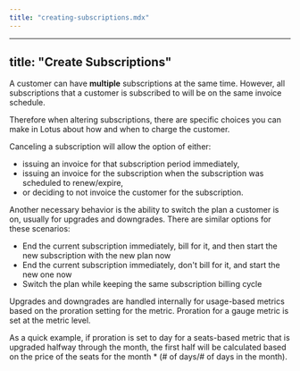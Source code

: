 ```yaml
---
title: "creating-subscriptions.mdx"
---
```


---
title: "Create Subscriptions"
---

A customer can have **multiple** subscriptions at the same time. However, all subscriptions that a customer is subscribed to will be on the same invoice schedule.

Therefore when altering subscriptions, there are specific choices you can make in Lotus about how and when to charge the customer.

Canceling a subscription will allow the option of either:

- issuing an invoice for that subscription period immediately,
- issuing an invoice for the subscription when the subscription was scheduled to renew/expire,
- or deciding to not invoice the customer for the subscription.

Another necessary behavior is the ability to switch the plan a customer is on, usually for upgrades and downgrades. There are similar options for these scenarios:

- End the current subscription immediately, bill for it, and then start the new subscription with the new plan now
- End the current subscription immediately, don't bill for it, and start the new one now
- Switch the plan while keeping the same subscription billing cycle

Upgrades and downgrades are handled internally for usage-based metrics based on the proration setting for the metric. Proration for a gauge metric is set at the metric level.

As a quick example, if proration is set to day for a seats-based metric that is upgraded halfway through the month, the first half will be calculated based on the price of the seats for the month \* (# of days/# of days in the month).
